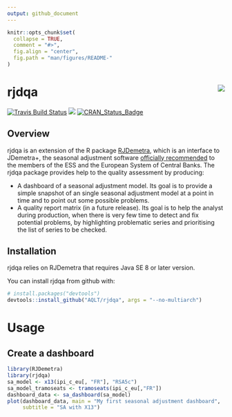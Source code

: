 ```yaml
---
output: github_document
---
```


<!-- README.md is generated from README.Rmd. Please edit that file -->

```r
knitr::opts_chunk$set(
  collapse = TRUE,
  comment = "#>",
  fig.align = "center",
  fig.path = "man/figures/README-"
)
```


# rjdqa  <img src="man/figures/logo.png" align="right" />

[![Travis Build Status](https://travis-ci.org/AQLT/rjdqa.svg?branch=master)](https://travis-ci.org/AQLT/rjdqa)
[![](https://img.shields.io/badge/lifecycle-experimental-orange.svg?logo=github)](https://www.tidyverse.org/lifecycle/#experimental)
[![CRAN_Status_Badge](http://www.r-pkg.org/badges/version/rjdqa)](https://cran.r-project.org/package=rjdqa)

## Overview

rjdqa is an extension of the R package [RJDemetra](https://github.com/nbbrd/rjdemetra), which is an interface to JDemetra+, the seasonal adjustment software [officially recommended](https://ec.europa.eu/eurostat/cros/system/files/Jdemetra_%20release.pdf) to the members of the ESS and the European System of Central Banks. The rjdqa package provides help to the quality assessment by producing:

- A dashboard of a seasonal adjustment model. Its goal is to provide a simple snapshot of an single seasonal adjustment model at a point in time and to point out some possible problems.  
- A quality report matrix (in a future release). Its goal is to help the analyst during production, when there is very few time to detect and fix potential problems, by highlighting problematic series and prioritising the list of series to be checked.

## Installation

rjdqa relies on RJDemetra that requires Java SE 8 or later version.

You can install rjdqa from github with:

```r
# install.packages("devtools")
devtools::install_github("AQLT/rjdqa", args = "--no-multiarch")
```


# Usage

## Create a dashboard

```r
library(RJDemetra)
library(rjdqa)
sa_model <- x13(ipi_c_eu[, "FR"], "RSA5c")
sa_model_tramoseats <- tramoseats(ipi_c_eu[,"FR"])
dashboard_data <- sa_dashboard(sa_model)
plot(dashboard_data, main = "My first seasonal adjustment dashboard",
     subtitle = "SA with X13")
```
